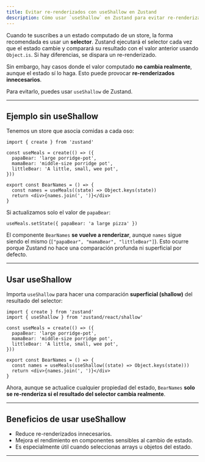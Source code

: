 ```yaml
---
title: Evitar re-renderizados con useShallow en Zustand
description: Cómo usar `useShallow` en Zustand para evitar re-renderizados innecesarios cuando el resultado de un selector no cambia realmente.
---
```


Cuando te suscribes a un estado computado de un store, la forma recomendada es usar un **selector**. Zustand ejecutará el selector cada vez que el estado cambie y comparará su resultado con el valor anterior usando `Object.is`. Si hay diferencias, se dispara un re-renderizado.

Sin embargo, hay casos donde el valor computado **no cambia realmente**, aunque el estado sí lo haga. Esto puede provocar **re-renderizados innecesarios**.

Para evitarlo, puedes usar `useShallow` de Zustand.

---

## Ejemplo sin useShallow

Tenemos un store que asocia comidas a cada oso:

```go:ts
import { create } from 'zustand'

const useMeals = create(() => ({
  papaBear: 'large porridge-pot',
  mamaBear: 'middle-size porridge pot',
  littleBear: 'A little, small, wee pot',
}))

export const BearNames = () => {
  const names = useMeals((state) => Object.keys(state))
  return <div>{names.join(', ')}</div>
}
```

Si actualizamos solo el valor de `papaBear`:

```go:ts
useMeals.setState({ papaBear: 'a large pizza' })
```

El componente `BearNames` **se vuelve a renderizar**, aunque `names` sigue siendo el mismo (`["papaBear", "mamaBear", "littleBear"]`). Esto ocurre porque Zustand no hace una comparación profunda ni superficial por defecto.

---

## Usar useShallow

Importa `useShallow` para hacer una comparación **superficial (shallow)** del resultado del selector:

```go:ts
import { create } from 'zustand'
import { useShallow } from 'zustand/react/shallow'

const useMeals = create(() => ({
  papaBear: 'large porridge-pot',
  mamaBear: 'middle-size porridge pot',
  littleBear: 'A little, small, wee pot',
}))

export const BearNames = () => {
  const names = useMeals(useShallow((state) => Object.keys(state)))
  return <div>{names.join(', ')}</div>
}
```

Ahora, aunque se actualice cualquier propiedad del estado, `BearNames` **solo se re-renderiza si el resultado del selector cambia realmente**.

---

## Beneficios de usar useShallow

- Reduce re-renderizados innecesarios.
- Mejora el rendimiento en componentes sensibles al cambio de estado.
- Es especialmente útil cuando seleccionas arrays u objetos del estado.

---

